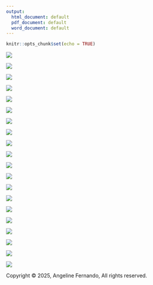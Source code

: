```yaml
---
output:
  html_document: default
  pdf_document: default
  word_document: default
---
```


```r
knitr::opts_chunk$set(echo = TRUE)
```

![](/MrA-2024/images/clustering/Slide1.PNG)

![](/MrA-2024/images/clustering/Slide2.PNG)

![](/MrA-2024/images/clustering/Slide3.PNG)

![](/MrA-2024/images/clustering/Slide4.PNG)

![](/MrA-2024/images/clustering/Slide5.PNG)

![](/MrA-2024/images/clustering/Slide6.PNG)

![](/MrA-2024/images/clustering/Slide7.PNG)

![](/MrA-2024/images/clustering/Slide8.PNG)

![](/MrA-2024/images/clustering/Slide9.PNG)

![](/MrA-2024/images/clustering/Slide10.PNG)

![](/MrA-2024/images/clustering/Slide11.PNG)

![](/MrA-2024/images/clustering/Slide12.PNG)

![](/MrA-2024/images/clustering/Slide13.PNG)

![](/MrA-2024/images/clustering/Slide14.PNG)

![](/MrA-2024/images/clustering/Slide15.PNG)

![](/MrA-2024/images/clustering/Slide16.PNG)

![](/MrA-2024/images/clustering/Slide17.PNG)

![](/MrA-2024/images/clustering/Slide18.PNG)

![](/MrA-2024/images/clustering/Slide22.PNG)

![](/MrA-2024/images/clustering/Slide23.PNG)

<div id="footer">
<p>Copyright &copy; 2025,  Angeline Fernando,  All rights reserved.</p>
</div>
